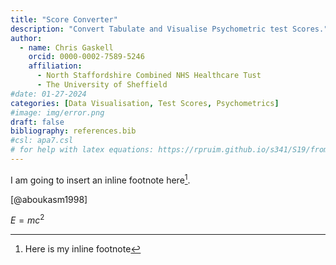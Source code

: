 ```yaml
---
title: "Score Converter"
description: "Convert Tabulate and Visualise Psychometric test Scores."
author:
  - name: Chris Gaskell
    orcid: 0000-0002-7589-5246
    affiliation:
      - North Staffordshire Combined NHS Healthcare Tust
      - The University of Sheffield
#date: 01-27-2024
categories: [Data Visualisation, Test Scores, Psychometrics]
#image: img/error.png
draft: false
bibliography: references.bib
#csl: apa7.csl
# for help with latex equations: https://rpruim.github.io/s341/S19/from-class/MathinRmd.html#:~:text=Math%20inside%20RMarkdown,10n%3D1n2.
---
```


I am going to insert an inline footnote here[^1].

[^1]: Here is my inline footnote

[@aboukasm1998]

$E = mc^{2}$
